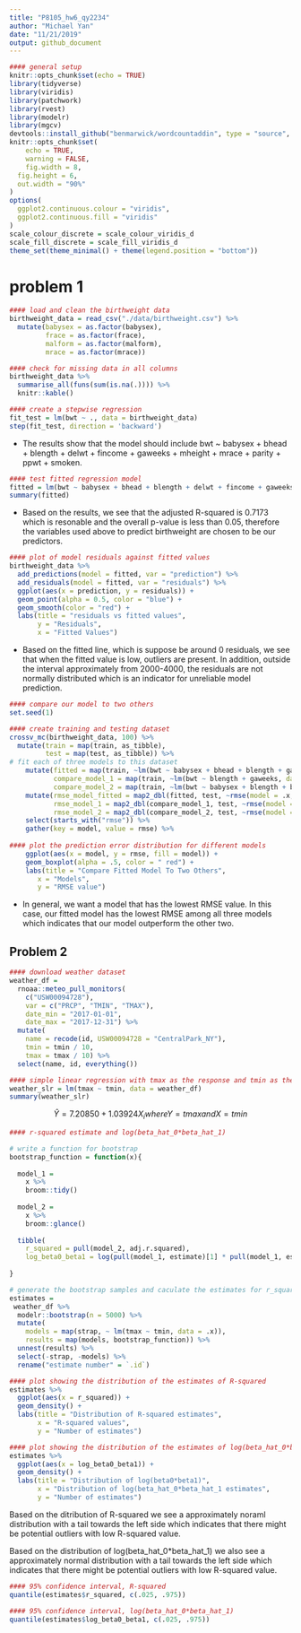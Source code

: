 ```yaml
---
title: "P8105_hw6_qy2234"
author: "Michael Yan"
date: "11/21/2019"
output: github_document
---
```


```r
#### general setup
knitr::opts_chunk$set(echo = TRUE)
library(tidyverse)
library(viridis)
library(patchwork)
library(rvest)
library(modelr)
library(mgcv)
devtools::install_github("benmarwick/wordcountaddin", type = "source", dependencies = TRUE)
knitr::opts_chunk$set(
	echo = TRUE,
	warning = FALSE,
	fig.width = 8, 
  fig.height = 6,
  out.width = "90%"
)
options(
  ggplot2.continuous.colour = "viridis",
  ggplot2.continuous.fill = "viridis"
)
scale_colour_discrete = scale_colour_viridis_d
scale_fill_discrete = scale_fill_viridis_d
theme_set(theme_minimal() + theme(legend.position = "bottom"))
```

# problem 1
```r
#### load and clean the birthweight data
birthweight_data = read_csv("./data/birthweight.csv") %>%
  mutate(babysex = as.factor(babysex),
         frace = as.factor(frace),
         malform = as.factor(malform),
         mrace = as.factor(mrace))

#### check for missing data in all columns
birthweight_data %>% 
  summarise_all(funs(sum(is.na(.)))) %>% 
  knitr::kable()
```

```r
#### create a stepwise regression
fit_test = lm(bwt ~ ., data = birthweight_data)
step(fit_test, direction = 'backward')
```

* The results show that the model should include bwt ~ babysex + bhead + blength + delwt + fincome +  gaweeks + mheight + mrace + parity + ppwt + smoken. 

```r
#### test fitted regression model
fitted = lm(bwt ~ babysex + bhead + blength + delwt + fincome + gaweeks + mheight + mrace + parity + ppwt + smoken, data = birthweight_data)
summary(fitted)
```

* Based on the results, we see that the adjusted R-squared is 0.7173 which is resonable and the overall p-value is less than 0.05, therefore the variables used above to predict birthweight are chosen to be our predictors.

```r
#### plot of model residuals against fitted values 
birthweight_data %>% 
  add_predictions(model = fitted, var = "prediction") %>% 
  add_residuals(model = fitted, var = "residuals") %>%
  ggplot(aes(x = prediction, y = residuals)) + 
  geom_point(alpha = 0.5, color = "blue") +
  geom_smooth(color = "red") + 
  labs(title = "residuals vs fitted values", 
       y = "Residuals",
       x = "Fitted Values")
```

* Based on the fitted line, which is suppose be around 0 residuals, we see that when the fitted value is low, outliers are present. In addition, outside the interval approximately from 2000-4000, the residuals are not normally distributed which is an indicator for unreliable model prediction.

```r
#### compare our model to two others
set.seed(1)

#### create training and testing dataset
crossv_mc(birthweight_data, 100) %>%
  mutate(train = map(train, as_tibble),
         test = map(test, as_tibble)) %>% 
# fit each of three models to this dataset 
    mutate(fitted = map(train, ~lm(bwt ~ babysex + bhead + blength + gaweeks + mheight + mrace + parity + ppwt + smoken, data = .x)),
           compare_model_1 = map(train, ~lm(bwt ~ blength + gaweeks, data = .x)),
           compare_model_2 = map(train, ~lm(bwt ~ babysex + blength + bhead + babysex * blength + babysex * bhead + blength * bhead + babysex * blength * bhead, data = .x))) %>% 
    mutate(rmse_model_fitted = map2_dbl(fitted, test, ~rmse(model = .x, data = .y)),
           rmse_model_1 = map2_dbl(compare_model_1, test, ~rmse(model = .x, data = .y)),
           rmse_model_2 = map2_dbl(compare_model_2, test, ~rmse(model = .x, data = .y))) %>% 
    select(starts_with("rmse")) %>% 
    gather(key = model, value = rmse) %>% 
  
#### plot the prediction error distribution for different models  
    ggplot(aes(x = model, y = rmse, fill = model)) + 
    geom_boxplot(alpha = .5, color = " red") + 
    labs(title = "Compare Fitted Model To Two Others",
       x = "Models",
       y = "RMSE value")
```

* In general, we want a model that has the lowest RMSE value. In this case, our fitted model has the lowest RMSE among all three models which indicates that our model outperform the other two.


## Problem 2
```r
#### download weather dataset
weather_df = 
  rnoaa::meteo_pull_monitors(
    c("USW00094728"),
    var = c("PRCP", "TMIN", "TMAX"), 
    date_min = "2017-01-01",
    date_max = "2017-12-31") %>%
  mutate(
    name = recode(id, USW00094728 = "CentralPark_NY"),
    tmin = tmin / 10,
    tmax = tmax / 10) %>%
  select(name, id, everything())
```

```r
#### simple linear regression with tmax as the response and tmin as the predictor
weather_slr = lm(tmax ~ tmin, data = weather_df)
summary(weather_slr)
```
$$\hat{Y} = 7.20850 + 1.03924X_i where Y = tmax and X = tmin$$

```r
#### r-squared estimate and log(beta_hat_0*beta_hat_1)

# write a function for bootstrap
bootstrap_function = function(x){
  
  model_1 =
    x %>% 
    broom::tidy()
  
  model_2 =
    x %>%
    broom::glance()
  
  tibble(
    r_squared = pull(model_2, adj.r.squared),
    log_beta0_beta1 = log(pull(model_1, estimate)[1] * pull(model_1, estimate)[2]))
  
}

# generate the bootstrap samples and caculate the estimates for r_squared and log(beta_hat_0*beta_hat_1)
estimates = 
 weather_df %>% 
  modelr::bootstrap(n = 5000) %>% 
  mutate(
    models = map(strap, ~ lm(tmax ~ tmin, data = .x)),
    results = map(models, bootstrap_function)) %>% 
  unnest(results) %>%
  select(-strap, -models) %>% 
  rename("estimate number" = `.id`) 
```

```r
#### plot showing the distribution of the estimates of R-squared
estimates %>% 
  ggplot(aes(x = r_squared)) +
  geom_density() +
  labs(title = "Distribution of R-squared estimates", 
       x = "R-squared values",
       y = "Number of estimates")

#### plot showing the distribution of the estimates of log(beta_hat_0*beta_hat_1)
estimates %>% 
  ggplot(aes(x = log_beta0_beta1)) +
  geom_density() +
  labs(title = "Distribution of log(beta0*beta1)", 
       x = "Distribution of log(beta_hat_0*beta_hat_1 estimates",
       y = "Number of estimates")
```

Based on the ditribution of R-squared we see a approximately noraml distribution with a tail towards the left side which indicates that there might be potential outliers with low R-squared value.

Based on the distribution of log(beta_hat_0*beta_hat_1) we also see a approximately normal distribution with a tail towards the left side which indicates that there might be potential outliers with low R-squared value.

```r
#### 95% confidence interval, R-squared
quantile(estimates$r_squared, c(.025, .975))
```

```r
#### 95% confidence interval, log(beta_hat_0*beta_hat_1)
quantile(estimates$log_beta0_beta1, c(.025, .975))
```



